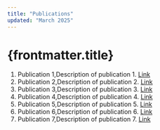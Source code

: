 ```yaml
---
title: "Publications"
updated: "March 2025"
---
```


# {frontmatter.title}

1. Publication 1,Description of publication 1. [Link](https://example.com)
2. Publication 2,Description of publication 2. [Link](https://example.com)
3. Publication 3,Description of publication 3. [Link](https://example.com)
4. Publication 4,Description of publication 4. [Link](https://example.com)
5. Publication 5,Description of publication 5. [Link](https://example.com)
6. Publication 6,Description of publication 6. [Link](https://example.com)
7. Publication 7,Description of publication 7. [Link](https://example.com)